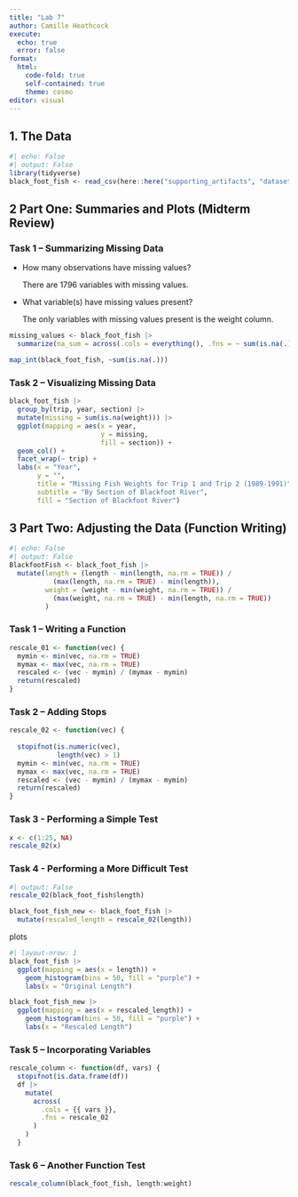 ```yaml
---
title: "Lab 7"
author: Camille Heathcock
execute: 
  echo: true
  error: false 
format: 
  html: 
    code-fold: true
    self-contained: true
    theme: cosmo
editor: visual
---
```


## 1. The Data

```r
#| echo: False 
#| output: False
library(tidyverse)
black_foot_fish <- read_csv(here::here("supporting_artifacts", "datasets", "BlackfootFish.csv"))
```

## **2 Part One: Summaries and Plots (Midterm Review)**

### **Task 1 -- Summarizing Missing Data**

-   How many observations have missing values?

    There are 1796 variables with missing values.

-   What variable(s) have missing values present?

    The only variables with missing values present is the weight column.

```r
missing_values <- black_foot_fish |> 
  summarize(na_sum = across(.cols = everything(), .fns = ~ sum(is.na(.))))

map_int(black_foot_fish, ~sum(is.na(.)))
```

### **Task 2 -- Visualizing Missing Data**

```r
black_foot_fish |> 
  group_by(trip, year, section) |>  
  mutate(missing = sum(is.na(weight))) |>
  ggplot(mapping = aes(x = year, 
                       y = missing,
                       fill = section)) + 
  geom_col() + 
  facet_wrap(~ trip) +
  labs(x = "Year", 
       y = "", 
       title = "Missing Fish Weights for Trip 1 and Trip 2 (1989-1991)", 
       subtitle = "By Section of Blackfoot River", 
       fill = "Section of Blackfoot River")
```

## **3 Part Two: Adjusting the Data (Function Writing)**

```r
#| echo: False 
#| output: False
BlackfootFish <- black_foot_fish |> 
  mutate(length = (length - min(length, na.rm = TRUE)) / 
           (max(length, na.rm = TRUE) - min(length)), 
         weight = (weight - min(weight, na.rm = TRUE)) / 
           (max(weight, na.rm = TRUE) - min(length, na.rm = TRUE))
         )
```

### **Task 1 -- Writing a Function**

```r
rescale_01 <- function(vec) {
  mymin <- min(vec, na.rm = TRUE)
  mymax <- max(vec, na.rm = TRUE)
  rescaled <- (vec - mymin) / (mymax - mymin)
  return(rescaled)
}
```

### **Task 2 -- Adding Stops**

```r
rescale_02 <- function(vec) {
  
  stopifnot(is.numeric(vec),
            length(vec) > 1)
  mymin <- min(vec, na.rm = TRUE)
  mymax <- max(vec, na.rm = TRUE)
  rescaled <- (vec - mymin) / (mymax - mymin)
  return(rescaled)
}
```

### **Task 3 - Performing a Simple Test**

```r
x <- c(1:25, NA)
rescale_02(x)
```

### **Task 4 - Performing a More Difficult Test**

```r
#| output: False
rescale_02(black_foot_fish$length)

black_foot_fish_new <- black_foot_fish |> 
  mutate(rescaled_length = rescale_02(length))
```

plots

```r
#| layout-nrow: 1
black_foot_fish |> 
  ggplot(mapping = aes(x = length)) +
    geom_histogram(bins = 50, fill = "purple") +
    labs(x = "Original Length")

black_foot_fish_new |> 
  ggplot(mapping = aes(x = rescaled_length)) +
    geom_histogram(bins = 50, fill = "purple") +
    labs(x = "Rescaled Length")
```

### **Task 5 -- Incorporating Variables**

```r
rescale_column <- function(df, vars) {
  stopifnot(is.data.frame(df))
  df |> 
    mutate(
      across(
        .cols = {{ vars }}, 
        .fns = rescale_02
      )
    )
  }
```

### **Task 6 -- Another Function Test**

```r
rescale_column(black_foot_fish, length:weight)
```
